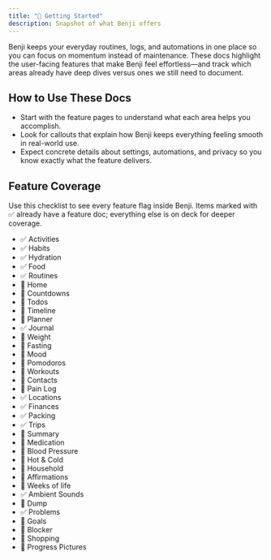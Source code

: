 ```yaml
---
title: "🚀 Getting Started"
description: Snapshot of what Benji offers
---
```


Benji keeps your everyday routines, logs, and automations in one place so you can focus on momentum instead of maintenance. These docs highlight the user-facing features that make Benji feel effortless—and track which areas already have deep dives versus ones we still need to document.

## How to Use These Docs

- Start with the feature pages to understand what each area helps you accomplish.
- Look for callouts that explain how Benji keeps everything feeling smooth in real-world use.
- Expect concrete details about settings, automations, and privacy so you know exactly what the feature delivers.

<Cards>
  <Card title="🎯 Activities" href="/docs/features/activities" />
  <Card title="💧 Hydration" href="/docs/features/hydration" />
  <Card title="🍽️ Food Tracking" href="/docs/features/food" />
  <Card title="🌱 Habit Tracking" href="/docs/features/habits" />
  <Card title="📍 Locations" href="/docs/features/locations" />
  <Card title="📓 Journal" href="/docs/features/journal" />
  <Card title="🛠️ Problems" href="/docs/features/problems" />
  <Card title="💰 Finances" href="/docs/features/finances" />
  <Card title="🧳 Trips" href="/docs/features/trips" />
  <Card title="🎒 Packing" href="/docs/features/packing" />
  <Card title="🎵 Ambient Sounds" href="/docs/features/ambient-sounds" />
  <Card title="🧩 Routine Builder" href="/docs/features/routines" />
  <Card title="🤖 Benji AI" href="/docs/benji-ai" />
</Cards>

## Feature Coverage

Use this checklist to see every feature flag inside Benji. Items marked with ✅ already have a feature doc; everything else is on deck for deeper coverage.

- ✅ Activities
- ✅ Habits
- ✅ Hydration
- ✅ Food
- ✅ Routines
- 📝 Home
- 📝 Countdowns
- 📝 Todos
- 📝 Timeline
- 📝 Planner
- ✅ Journal
- 📝 Weight
- 📝 Fasting
- 📝 Mood
- 📝 Pomodoros
- 📝 Workouts
- 📝 Contacts
- 📝 Pain Log
- ✅ Locations
- ✅ Finances
- ✅ Packing
- ✅ Trips
- 📝 Summary
- 📝 Medication
- 📝 Blood Pressure
- 📝 Hot & Cold
- 📝 Household
- 📝 Affirmations
- 📝 Weeks of life
- ✅ Ambient Sounds
- 📝 Dump
- ✅ Problems
- 📝 Goals
- 📝 Blocker
- 📝 Shopping
- 📝 Progress Pictures
